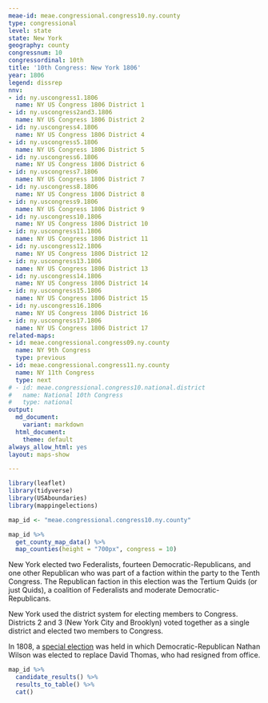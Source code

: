 ```yaml
---
meae-id: meae.congressional.congress10.ny.county
type: congressional
level: state
state: New York
geography: county
congressnum: 10
congressordinal: 10th
title: '10th Congress: New York 1806'
year: 1806
legend: dissrep
nnv:
- id: ny.uscongress1.1806
  name: NY US Congress 1806 District 1
- id: ny.uscongress2and3.1806
  name: NY US Congress 1806 District 2
- id: ny.uscongress4.1806
  name: NY US Congress 1806 District 4
- id: ny.uscongress5.1806
  name: NY US Congress 1806 District 5
- id: ny.uscongress6.1806
  name: NY US Congress 1806 District 6
- id: ny.uscongress7.1806
  name: NY US Congress 1806 District 7
- id: ny.uscongress8.1806
  name: NY US Congress 1806 District 8
- id: ny.uscongress9.1806
  name: NY US Congress 1806 District 9
- id: ny.uscongress10.1806
  name: NY US Congress 1806 District 10
- id: ny.uscongress11.1806
  name: NY US Congress 1806 District 11
- id: ny.uscongress12.1806
  name: NY US Congress 1806 District 12
- id: ny.uscongress13.1806
  name: NY US Congress 1806 District 13
- id: ny.uscongress14.1806
  name: NY US Congress 1806 District 14
- id: ny.uscongress15.1806
  name: NY US Congress 1806 District 15
- id: ny.uscongress16.1806
  name: NY US Congress 1806 District 16
- id: ny.uscongress17.1806
  name: NY US Congress 1806 District 17
related-maps:
- id: meae.congressional.congress09.ny.county
  name: NY 9th Congress
  type: previous
- id: meae.congressional.congress11.ny.county
  name: NY 11th Congress
  type: next
# - id: meae.congressional.congress10.national.district
#   name: National 10th Congress
#   type: national
output:
  md_document:
    variant: markdown
  html_document:
    theme: default
always_allow_html: yes
layout: maps-show

---
```


```r
library(leaflet)
library(tidyverse)
library(USAboundaries)
library(mappingelections)

map_id <- "meae.congressional.congress10.ny.county"
```

<div class="map">

```r
map_id %>%
  get_county_map_data() %>%
  map_counties(height = "700px", congress = 10)
```

</div>

New York elected two Federalists, fourteen Democratic-Republicans, and one other Republican who was part of a faction within the party to the Tenth Congress. The Republican faction in this election was the Tertium Quids (or just Quids), a coalition of Federalists and moderate Democratic-Republicans.

New York used the district system for electing members to Congress. Districts 2 and 3 (New York City and Brooklyn) voted together as a single district and elected two members to Congress.

In 1808, a [special election](https://elections.lib.tufts.edu/catalog/tufts:ny.uscongress12.special.1808) was held in which Democratic-Republican Nathan Wilson was elected to replace David Thomas, who had resigned from office.

<div class="results-table">

```r
map_id %>%
  candidate_results() %>%
  results_to_table() %>%
  cat()
```

</div>
